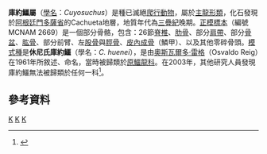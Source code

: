 {{Automatic Taxobox
| taxon = Cuyosuchus
| authority = [[奧斯瓦爾多·雷格|Reig]], 1961
| fossil_range = {{fossil_range|235|205.6}}
| type_species = '''休尼氏庫約鱷<br>''Cuyosuchus huenei'''''
| type_species_authority = Reig, 1961 
}}

'''庫約鱷屬'''（[[學名|學名]]：''Cuyosuchus''）是種已滅絕[[爬行動物|爬行動物]]，屬於[[主龍形類|主龍形類]]，化石發現於[[阿根廷|阿根廷]][[門多薩省|門多薩省]]的Cachueta地層，地質年代為[[三疊紀|三疊紀]]晚期。[[正模標本|正模標本]]（編號MCNAM 2669）是一個部分骨骼，包含：26節[[脊椎|脊椎]]、[[肋骨|肋骨]]、部分[[胸帶|肩帶]]、部分[[骨盆|骨盆]]、[[肱骨|肱骨]]、部分前臂、左[[股骨|股骨]]與[[脛骨|脛骨]]、[[皮內成骨|皮內成骨]]（鱗甲）、以及其他零碎骨頭。[[模式種|模式種]]是'''休尼氏庫約鱷'''（學名：''C. huenei''），是由[[奧斯瓦爾多·雷格|奧斯瓦爾多·雷格]]（Osvaldo Reig）在1961年所敘述、命名，當時被歸類於[[原鱷龍科|原鱷龍科]]。在2003年，其他研究人員發現庫約鱷無法被歸類於任何一科<ref name=JBD02>{{cite book |last=Desojo |first=Julia B. |coauthors=Arcucci, Andrea, B.; and Marsicano, Claudia A. |year=2002 |chapter=Reassessment of ''Cuyosuchus huenei'', a Middle-Late Triassic archosauriform from the Cuyo Basin, west-central Argentina |editor=Heckert, Andrew B.; and Lucas, Spencer G., eds |title=Upper Triassic Stratigraphy and Paleontology |publisher=New Mexico Museum of Natural History and Science |location=Albuquerque, New Mexico |series=New Mexico Museum of Natural History and Science Bulletin '''21''' |pages=143–148}}</ref>。

==參考資料==
{{reflist}}
{{主龍形下綱|B.}}
{{Taxonbar}}
[[Category:三疊紀爬行動物|K]]
[[Category:主龍形下綱|K]]
[[Category:_1961年描述的分类群|K]]


{{paleo-reptile-stub}}